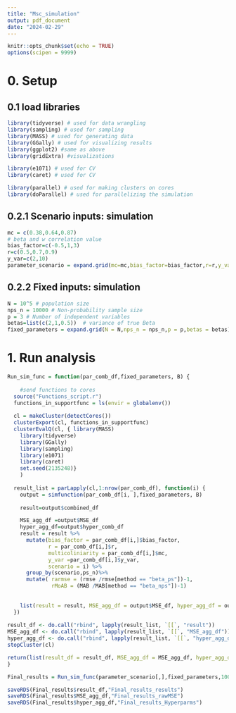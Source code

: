 ```yaml
---
title: "Msc_simulation"
output: pdf_document
date: "2024-02-29"
---
```


```r
knitr::opts_chunk$set(echo = TRUE)
options(scipen = 9999)
```

# 0. Setup
## 0.1 load libraries
```r
library(tidyverse) # used for data wrangling
library(sampling) # used for sampling
library(MASS) # used for generating data
library(GGally) # used for visualizing results
library(ggplot2) #same as above
library(gridExtra) #visualizations

library(e1071) # used for CV 
library(caret) # used for CV 

library(parallel) # used for making clusters on cores
library(doParallel) # used for parallelizing the simulation 
```

## 0.2.1 Scenario inputs: simulation
```r
mc = c(0.38,0.64,0.87)
# beta and w correlation value 
bias_factor=c(-0.5,1,3)
r=c(0.5,0.7,0.9)
y_var=c(2,10)
parameter_scenario = expand.grid(mc=mc,bias_factor=bias_factor,r=r,y_var=y_var)
```
## 0.2.2 Fixed inputs: simulation
```r
N = 10^5 # population size 
nps_n = 10000 # Non-probability sample size 
p = 3 # Number of independent variables 
betas=list(c(2,1,0.5))  # variance of true Beta 
fixed_parameters = expand.grid(N = N,nps_n = nps_n,p = p,betas = betas)
```

# 1. Run analysis 
```r
Run_sim_func = function(par_comb_df,fixed_parameters, B) {
  
    #send functions to cores
  source("Functions_script.r")
  functions_in_supportfunc = ls(envir = globalenv())
  
  cl = makeCluster(detectCores()) 
  clusterExport(cl, functions_in_supportfunc)
  clusterEvalQ(cl, { library(MASS)  
    library(tidyverse)
    library(GGally)
    library(sampling)
    library(e1071)
    library(caret)
    set.seed(2135248)}
    )
  
  result_list = parLapply(cl,1:nrow(par_comb_df), function(i) {
    output = simfunction(par_comb_df[i, ],fixed_parameters, B)
    
    result=output$combined_df

    MSE_agg_df =output$MSE_df
    hyper_agg_df=output$hyper_comb_df
    result = result %>%
      mutate(bias_factor = par_comb_df[i,]$bias_factor,
             r = par_comb_df[i,]$r,
             multicoliniarity = par_comb_df[i,]$mc,
             y_var =par_comb_df[i,]$y_var,
             scenario = i) %>%
      group_by(scenario,ps_n)%>%
      mutate( rarmse = (rmse /rmse[method == "beta_ps"])-1,
              rMoAB = (MAB /MAB[method == "beta_nps"])-1)
    
  
    list(result = result, MSE_agg_df = output$MSE_df, hyper_agg_df = output$hyper_comb_df)
  })
    
result_df <- do.call("rbind", lapply(result_list, `[[`, "result"))
MSE_agg_df <- do.call("rbind", lapply(result_list, `[[`, "MSE_agg_df"))
hyper_agg_df <- do.call("rbind", lapply(result_list, `[[`, "hyper_agg_df"))
stopCluster(cl)

return(list(result_df = result_df, MSE_agg_df = MSE_agg_df, hyper_agg_df = hyper_agg_df))
}

Final_results = Run_sim_func(parameter_scenario[,],fixed_parameters,1000)

saveRDS(Final_results$result_df,"Final_results_results")
saveRDS(Final_results$MSE_agg_df,"Final_results_rawMSE")
saveRDS(Final_results$hyper_agg_df,"Final_results_Hyperparms")
```
